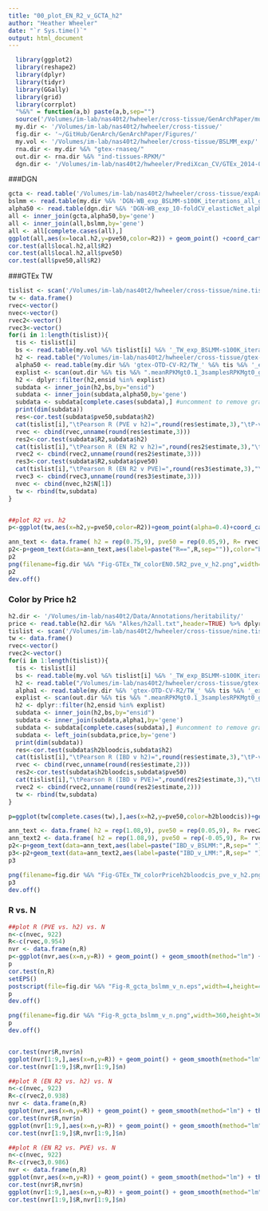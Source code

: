 ```yaml
---
title: "00_plot_EN_R2_v_GCTA_h2"
author: "Heather Wheeler"
date: "`r Sys.time()`"
output: html_document
---
```


```r
  library(ggplot2)
  library(reshape2)
  library(dplyr)
  library(tidyr)
  library(GGally)
  library(grid)
  library(corrplot)
  "%&%" = function(a,b) paste(a,b,sep="")
  source('/Volumes/im-lab/nas40t2/hwheeler/cross-tissue/GenArchPaper/multiplot.R')
  my.dir <- '/Volumes/im-lab/nas40t2/hwheeler/cross-tissue/'
  fig.dir <- '~/GitHub/GenArch/GenArchPaper/Figures/'
  my.vol <- '/Volumes/im-lab/nas40t2/hwheeler/cross-tissue/BSLMM_exp/'
  rna.dir <- my.dir %&% "gtex-rnaseq/"
  out.dir <- rna.dir %&% "ind-tissues-RPKM/"
  dgn.dir <- '/Volumes/im-lab/nas40t2/hwheeler/PrediXcan_CV/GTEx_2014-06013_release/transfers/PrediXmod/DGN-WB/DGN-calc-weights/'
```

###DGN
```r
gcta <- read.table('/Volumes/im-lab/nas40t2/hwheeler/cross-tissue/expArch_DGN-WB_imputedGTs/DGN-WB.h2.all.models_FHSfdr0.05.all.Chr1-22_globalOtherChr.2015-03-18.txt',header=TRUE) %>% dplyr::select(gene,local.h2)
bslmm <- read.table(my.dir %&% 'DGN-WB_exp_BSLMM-s100K_iterations_all_genes_2015-06-14.txt',header=T)
alpha50 <- read.table(dgn.dir %&% 'DGN-WB_exp_10-foldCV_elasticNet_alpha0.5_hapmapSnpsCEU_chr1-22_2015-02-02.txt',header=TRUE) %>% dplyr::select(gene,R2)
all <- inner_join(gcta,alpha50,by='gene')
all <- inner_join(all,bslmm,by='gene')
all <- all[complete.cases(all),]
ggplot(all,aes(x=local.h2,y=pve50,color=R2)) + geom_point() +coord_cartesian(xlim=c(-0.01,1.01),ylim=c(-0.01,1.01)) + theme_bw() +xlab(expression("GCTA h"^2))+ylab('BSLMM PVE')+geom_abline(intercept=0,slope=1) + scale_colour_gradient(low="pink",high="blue",name=expression("elastic net R"^2)) 
cor.test(all$local.h2,all$R2)
cor.test(all$local.h2,all$pve50)
cor.test(all$pve50,all$R2)
```

###GTEx TW
```r
tislist <- scan('/Volumes/im-lab/nas40t2/hwheeler/cross-tissue/nine.tissue.list',sep="\n",what="character")
tw <- data.frame()
rvec<-vector()
nvec<-vector()
rvec2<-vector()
rvec3<-vector()
for(i in 1:length(tislist)){
  tis <- tislist[i]
  bs <- read.table(my.vol %&% tislist[i] %&% '_TW_exp_BSLMM-s100K_iterations_all_chr1-22_2015-10-18.txt',header=T,sep="\t") %>% dplyr::select(gene,pve50) %>% rename(ensid=gene)
  h2 <- read.table("/Volumes/im-lab/nas40t2/hwheeler/cross-tissue/gtex-h2-estimates/GTEx.tissue-wide.h2_" %&% tislist[i] %&% "_marginal.local_2015-03-24.txt",header=T, sep="\t") %>% dplyr::select(tissue,ensid,gene,h2,N)
  alpha50 <- read.table(my.dir %&% 'gtex-OTD-CV-R2/TW_' %&% tis %&% '_exp_10-foldCV_elasticNet_alpha0.5_hapmapSnpsCEU_all_chr1-22_2015-09-10.txt',header=TRUE) %>%dplyr::select(gene,R2)
  explist <- scan(out.dir %&% tis %&% ".meanRPKMgt0.1_3samplesRPKMgt0_genelist","c")
  h2 <- dplyr::filter(h2,ensid %in% explist)
  subdata <- inner_join(h2,bs,by="ensid")
  subdata <- inner_join(subdata,alpha50,by='gene')
  subdata <- subdata[complete.cases(subdata),] #uncomment to remove gray points 
  print(dim(subdata))
  res<-cor.test(subdata$pve50,subdata$h2)
  cat(tislist[i],"\tPearson R (PVE v h2)=",round(res$estimate,3),"\tP-value=",res$p.value,"\n")
  rvec <- cbind(rvec,unname(round(res$estimate,3)))
  res2<-cor.test(subdata$R2,subdata$h2)
  cat(tislist[i],"\tPearson R (EN R2 v h2)=",round(res2$estimate,3),"\tP-value=",res2$p.value,"\n")
  rvec2 <- cbind(rvec2,unname(round(res2$estimate,3)))
  res3<-cor.test(subdata$R2,subdata$pve50)
  cat(tislist[i],"\tPearson R (EN R2 v PVE)=",round(res3$estimate,3),"\tP-value=",res2$p.value,"\n")
  rvec3 <- cbind(rvec3,unname(round(res3$estimate,3)))
  nvec <- cbind(nvec,h2$N[1])
  tw <- rbind(tw,subdata)
}


##plot R2 vs. h2
p<-ggplot(tw,aes(x=h2,y=pve50,color=R2))+geom_point(alpha=0.4)+coord_cartesian(xlim=c(-0.05,1.05),ylim=c(-0.05,1.05))+xlab(expression("GCTA h"^2))+ylab('BSLMM PVE')+geom_abline(intercept=0,slope=1) + scale_colour_gradient(low="pink",high="blue",name=expression("elastic net R"^2)) + facet_wrap(~tissue,ncol=3)+theme_bw()

ann_text <- data.frame( h2 = rep(0.75,9), pve50 = rep(0.05,9), R= rvec[1:9], tissue = factor(tislist), ensid=rep(0.9,9),gene=rep(0.9,9))
p2<-p+geom_text(data=ann_text,aes(label=paste("R==",R,sep="")),color="black",show.legend=F,parse=T,hjust=0,size=3)
p2
png(filename=fig.dir %&% "Fig-GTEx_TW_colorEN0.5R2_pve_v_h2.png",width=700,height=600)
p2
dev.off()
```

### Color by Price h2
```r
h2.dir <- '/Volumes/im-lab/nas40t2/Data/Annotations/heritability/'
price <- read.table(h2.dir %&% "Alkes/h2all.txt",header=TRUE) %>% dplyr::rename(gene=gname)
tislist <- scan('/Volumes/im-lab/nas40t2/hwheeler/cross-tissue/nine.tissue.list',sep="\n",what="character")
tw <- data.frame()
rvec<-vector()
rvec2<-vector()
for(i in 1:length(tislist)){
  tis <- tislist[i]
  bs <- read.table(my.vol %&% tislist[i] %&% '_TW_exp_BSLMM-s100K_iterations_all_chr1-22_2015-10-18.txt',header=T,sep="\t") %>% dplyr::select(gene,pve50) %>% rename(ensid=gene)
  h2 <- read.table("/Volumes/im-lab/nas40t2/hwheeler/cross-tissue/gtex-h2-estimates/GTEx.tissue-wide.h2_" %&% tislist[i] %&% "_marginal.local_2015-03-24.txt",header=T, sep="\t") %>% dplyr::select(tissue,ensid,gene,h2,N)
  alpha1 <- read.table(my.dir %&% 'gtex-OTD-CV-R2/TW_' %&% tis %&% '_exp_10-foldCV_elasticNet_alpha1_hapmapSnpsCEU_all_chr1-22_2015-09-10.txt',header=TRUE) %>%dplyr::select(gene,R2)
  explist <- scan(out.dir %&% tis %&% ".meanRPKMgt0.1_3samplesRPKMgt0_genelist","c")
  h2 <- dplyr::filter(h2,ensid %in% explist)
  subdata <- inner_join(h2,bs,by="ensid")
  subdata <- inner_join(subdata,alpha1,by='gene')
  subdata <- subdata[complete.cases(subdata),] #uncomment to remove gray points 
  subdata <- left_join(subdata,price,by='gene')
  print(dim(subdata))
  res<-cor.test(subdata$h2bloodcis,subdata$h2)
  cat(tislist[i],"\tPearson R (IBD v h2)=",round(res$estimate,3),"\tP-value=",res$p.value,"\n")
  rvec <- cbind(rvec,unname(round(res$estimate,2)))
  res2<-cor.test(subdata$h2bloodcis,subdata$pve50)
  cat(tislist[i],"\tPearson R (IBD v PVE)=",round(res2$estimate,3),"\tP-value=",res2$p.value,"\n")
  rvec2 <- cbind(rvec2,unname(round(res2$estimate,2)))
  tw <- rbind(tw,subdata)
}

p=ggplot(tw[complete.cases(tw),],aes(x=h2,y=pve50,color=h2bloodcis))+geom_point()+coord_cartesian(xlim=c(-0.05,1.05),ylim=c(-0.05,1.05))+xlab(expression("GCTA h"^2))+ylab('BSLMM PVE')+geom_abline(intercept=0,slope=1) + scale_colour_gradient(low="pink",high="blue",name=expression("IBD h"^2)) + facet_wrap(~tissue,ncol=3)+theme_bw()

ann_text <- data.frame( h2 = rep(1.08,9), pve50 = rep(0.05,9), R= rvec2[1:9], tissue = factor(tislist), ensid=rep(0.9,9),gene=rep(0.9,9))
ann_text2 <- data.frame( h2 = rep(1.08,9), pve50 = rep(-0.05,9), R= rvec[1:9], tissue = factor(tislist), ensid=rep(0.9,9),gene=rep(0.9,9))
p2<-p+geom_text(data=ann_text,aes(label=paste("IBD_v_BSLMM:",R,sep=" ")),color="black",show.legend=F,parse=T,hjust=1,size=3)
p3<-p2+geom_text(data=ann_text2,aes(label=paste("IBD_v_LMM:",R,sep=" ")),color="black",show.legend=F,parse=T,hjust=1,size=3)
p3

png(filename=fig.dir %&% "Fig-GTEx_TW_colorPriceh2bloodcis_pve_v_h2.png",width=700,height=600)
p3
dev.off()
```
### R vs. N
```r
##plot R (PVE vs. h2) vs. N
n<-c(nvec, 922)
R<-c(rvec,0.954)
nvr <- data.frame(n,R)
p<-ggplot(nvr,aes(x=n,y=R)) + geom_point() + geom_smooth(method="lm") + theme_bw(15) + ylab(expression("Correlation between BSLMM PVE and GCTA h"^2))
p
cor.test(n,R)
setEPS()
postscript(file=fig.dir %&% "Fig-R_gcta_bslmm_v_n.eps",width=4,height=4)
p
dev.off()

png(filename=fig.dir %&% "Fig-R_gcta_bslmm_v_n.png",width=360,height=360)
p
dev.off()


cor.test(nvr$R,nvr$n)
ggplot(nvr[1:9,],aes(x=n,y=R)) + geom_point() + geom_smooth(method="lm") + theme_bw() + ylab("R (BSLMM PVE v. GCTA h2)")
cor.test(nvr[1:9,]$R,nvr[1:9,]$n)

##plot R (EN R2 vs. h2) vs. N
n<-c(nvec, 922)
R<-c(rvec2,0.938)
nvr <- data.frame(n,R)
ggplot(nvr,aes(x=n,y=R)) + geom_point() + geom_smooth(method="lm") + theme_bw() + ylab("R (EN R2 v. GCTA h2)")
cor.test(nvr$R,nvr$n)
ggplot(nvr[1:9,],aes(x=n,y=R)) + geom_point() + geom_smooth(method="lm") + theme_bw() + ylab("R (EN R2 v. GCTA h2)")
cor.test(nvr[1:9,]$R,nvr[1:9,]$n)

##plot R (EN R2 vs. PVE) vs. N
n<-c(nvec, 922)
R<-c(rvec3,0.986)
nvr <- data.frame(n,R)
ggplot(nvr,aes(x=n,y=R)) + geom_point() + geom_smooth(method="lm") + theme_bw() + ylab("R (EN R2 v. BSLMM PVE)")
cor.test(nvr$R,nvr$n)
ggplot(nvr[1:9,],aes(x=n,y=R)) + geom_point() + geom_smooth(method="lm") + theme_bw() + ylab("R (EN R2 v. BSLMM PVE)")
cor.test(nvr[1:9,]$R,nvr[1:9,]$n)
```
